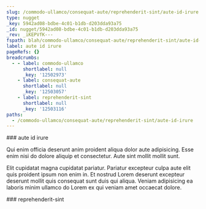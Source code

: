 ```yaml
---
slug: /commodo-ullamco/consequat-aute/reprehenderit-sint/aute-id-irure
type: nugget
_key: 5942ad08-bdbe-4c01-b1db-d203dda93a75
_id: nugget/5942ad08-bdbe-4c01-b1db-d203dda93a75
_rev: _iKEPVfK---
fspath: blah/commodo-ullamco/consequat-aute/reprehenderit-sint/aute-id-irure.md
label: aute id irure
pageRefs: {}
breadcrumbs:
  - - label: commodo-ullamco
      shortlabel: null
      _key: '12502973'
    - label: consequat-aute
      shortlabel: null
      _key: '12503057'
    - label: reprehenderit-sint
      shortlabel: null
      _key: '12503116'
paths:
  - /commodo-ullamco/consequat-aute/reprehenderit-sint/aute-id-irure
---
```


<NuggetArea>
<Nugget slug="/commodo-ullamco/consequat-aute/reprehenderit-sint/aute-id-irure" type="nugget" _key="5942ad08-bdbe-4c01-b1db-d203dda93a75" _id="nugget/5942ad08-bdbe-4c01-b1db-d203dda93a75" _rev="_iKEPVfK---" fspath="blah/commodo-ullamco/consequat-aute/reprehenderit-sint/aute-id-irure.md" label="aute id irure" paths="/commodo-ullamco/consequat-aute/reprehenderit-sint/aute-id-irure">
<NuggetBody>
### aute id irure

Qui enim officia deserunt anim proident aliqua dolor aute adipisicing. Esse enim nisi do dolore aliquip et consectetur. Aute sint mollit mollit sunt.

Elit cupidatat magna cupidatat pariatur. Pariatur excepteur culpa aute elit quis proident ipsum non enim in. Et nostrud Lorem deserunt excepteur deserunt mollit quis consequat sunt duis qui aliqua. Veniam adipisicing ea laboris minim ullamco do Lorem ex qui veniam amet occaecat dolore.

</NuggetBody>
<Breadcrumbs>
<Crumbs>
<Crumb _key="12502973" label="commodo-ullamco" /><Crumb _key="12503057" label="consequat-aute" /><Crumb _key="12503116" label="reprehenderit-sint" />
</Crumbs>
</Breadcrumbs>
</Nugget>

<NuggetsInbound>
</NuggetsInbound>
<NuggetsOutbound>
</NuggetsOutbound>
</NuggetArea>
<PassagesInbound>
<Passage direction="inbound" type="passage" _key="12503116" _id="passage/12503116" _rev="_iKEPVfG--A" label="reprehenderit-sint" passage="reprehenderit-sint" fspath="blah/commodo-ullamco/consequat-aute/reprehenderit-sint" paths="/commodo-ullamco/consequat-aute/reprehenderit-sint" slug="/commodo-ullamco/consequat-aute/reprehenderit-sint">
<NuggetBody>
### reprehenderit-sint

</NuggetBody>
<Breadcrumbs>
<Crumbs>
<Crumb _key="12502973" label="commodo-ullamco" /><Crumb _key="12503057" label="consequat-aute" />
</Crumbs>
</Breadcrumbs>
</Passage>

</PassagesInbound>
<PassagesOutbound>
</PassagesOutbound>